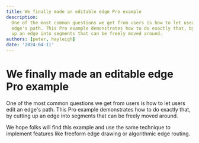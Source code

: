 ```yaml
---
title: We finally made an editable edge Pro example
description:
  One of the most common questions we get from users is how to let users edit an
  edge's path. This Pro example demonstrates how to do exactly that, by cutting
  up an edge into segments that can be freely moved around.
authors: [peter, hayleigh]
date: '2024-04-11'
---
```



# We finally made an editable edge Pro example

One of the most common questions we get from users is how to let users edit an
edge's path. This Pro example demonstrates how to do exactly that, by cutting
up an edge into segments that can be freely moved around.

We hope folks will find this example and use the same technique to implement
features like freeform edge drawing or algorithmic edge routing.

<ProExampleViewer variant="dark" slug="editable-edge" />
